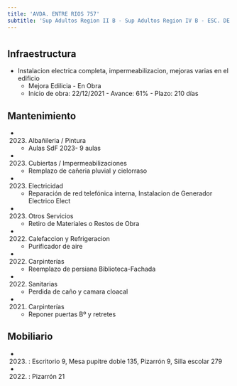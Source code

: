 ```yaml
---
title: 'AVDA. ENTRE RIOS 757'
subtitle: 'Sup Adultos Region II B - Sup Adultos Region IV B - ESC. DE COM. N° 05 JOSE DE SAN MARTIN - CENS N° 04 - IFTS N° 10 - CENS N° 27 - IFTS N° 24 - EEM N° 01/03° E.REINGRESO'
---
```


#
## Infraestructura

* Instalacion electrica completa, impermeabilizacion, mejoras varias en el edificio 
    + Mejora Edilicia - En Obra 
    + Inicio de obra: 22/12/2021 - Avance: 61% - Plazo: 210 días 






## Mantenimiento

*  (2023) Albañileria / Pintura 
    + Aulas SdF 2023- 9 aulas

*  (2023) Cubiertas / Impermeabilizaciones 
    + Remplazo de cañeria pluvial y cielorraso

*  (2023) Electricidad 
    + Reparación de red telefónica interna, Instalacion de Generador Electrico Elect

*  (2023) Otros Servicios 
    + Retiro de Materiales o Restos de Obra

*  (2022) Calefaccion y Refrigeracion 
    + Purificador de aire

*  (2022) Carpinterías 
    + Reemplazo de persiana Biblioteca-Fachada

*  (2022) Sanitarias 
    + Perdida de caño y camara cloacal

*  (2021) Carpinterías 
    + Reponer puertas Bº y retretes





## Mobiliario

*  (2023) : Escritorio 9, Mesa pupitre doble 135, Pizarrón 9, Silla escolar 279 

*  (2022) : Pizarrón 21 



